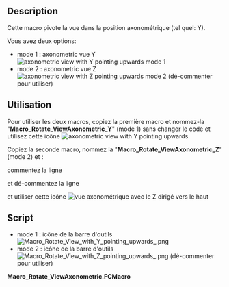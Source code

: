 <languages/>

<div class="mw-translate-fuzzy">
{{Macro/fr
|Name=Macro Rotate ViewAxonometric
|Name/fr=Macro Rotate ViewAxonometric
|Icon=Macro_Rotate_View_with_Y_pointing_upwards_.png
|Description=Cette macro pivote la vue dans la position axonométrique.
|Author=Yorik
|Version=01.00
|FCVersion=Toutes
|Download=[https://www.freecadweb.org/wiki/images/2/2e/Macro_Rotate_View_with_Y_pointing_upwards_.png Icône de la barre d'outils]
|Date=2010-11-17
|SeeAlso=[[Macro_Rotate_View/fr|Macro Rotate View]]
}}
</div>

==Description==

Cette macro pivote la vue dans la position axonométrique (tel quel: Y).

Vous avez deux options:

* mode 1 : axonometric vue Y [[File:Macro_Rotate_View_with_Y_pointing_upwards_.png|axonometric view with Y pointing upwards]] mode 1
* mode 2 : axonometric vue Z [[File:Macro_Rotate_View_with_Z_pointing_upwards_.png|axonometric view with Z pointing upwards]] mode 2  (dé-commenter pour utiliser)

<span id="Usage"></span>
==Utilisation==

Pour utiliser les deux macros, copiez la première macro et nommez-la "'''Macro_Rotate_ViewAxonometric_Y'''" (mode 1) sans changer le code et utilisez cette icône [[File:Macro_Rotate_View_with_Y_pointing_upwards_.png|axonometric view with Y pointing upwards]].

Copiez la seconde macro, nommez la "'''Macro_Rotate_ViewAxonometric_Z'''" (mode 2) et :

commentez la ligne

{{ColoredText|'''11''' {{Emphasis|#rot.setValue(coin.SbVec3f(1,0,0),-math.pi/2) # Y pointing upwards (mode 1)}} }}

et dé-commentez la ligne 

{{ColoredText|'''12''' {{Emphasis|rot.setValue(coin.SbVec3f(0,0,1),math.pi/2) # Z pointing upwards (mode 2 uncomment for use)}} }} et utiliser cette icône [[File:Macro_Rotate_View_with_Z_pointing_upwards_.png|vue axonométrique avec le Z dirigé vers le haut]]

==Script==

* mode 1 : icône de la barre d'outils [[File:Macro_Rotate_View_with_Y_pointing_upwards_.png]]
* mode 2 : icône de la barre d'outils [[File:Macro_Rotate_View_with_Z_pointing_upwards_.png]] (dé-commenter pour utiliser)

'''Macro_Rotate_ViewAxonometric.FCMacro'''

{{MacroCode|code=
import math
import pivy
from pivy import coin

Gui.activeDocument().activeView().viewAxonometric()
Gui.SendMsgToActiveView("ViewFit")

cam = Gui.ActiveDocument.ActiveView.getCameraNode()
rot = coin.SbRotation()

rot.setValue(coin.SbVec3f(1,0,0),-math.pi/2) # Y pointing upwards (mode 1)
#rot.setValue(coin.SbVec3f(0,0,1),math.pi/2) # Z pointing upwards (mode 2 uncomment for use)
nrot = cam.orientation.getValue() * rot
cam.orientation = nrot
Gui.SendMsgToActiveView("ViewFit")
}}


{{clear}}